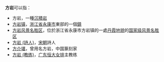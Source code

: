 '''方岩'''可以指：

* 方岩，一種[[沉積岩|沉積岩]]
* [[方岩镇|方岩镇]]，[[浙江省|浙江省]][[永康市|永康市]]東部的一個[[鎮|鎮]]
* [[方岩风景名胜区|方岩风景名胜区]]，位於浙江省永康市方岩镇的一處[[丹霞地貌|丹霞地貌]]的[[国家级风景名胜区|国家级风景名胜区]]
* [[方岩_(詩人)|方岩 (詩人)]]，[[宋朝|宋朝]]詩人
* [[方介堪|方介堪]]，曾用名方岩，中国篆刻家
* [[方岩_(教练)|方岩 (教练)]]，[[广东恒大女排|广东恒大女排]]主教练

{{Disambig|CAT=二字消歧义}}